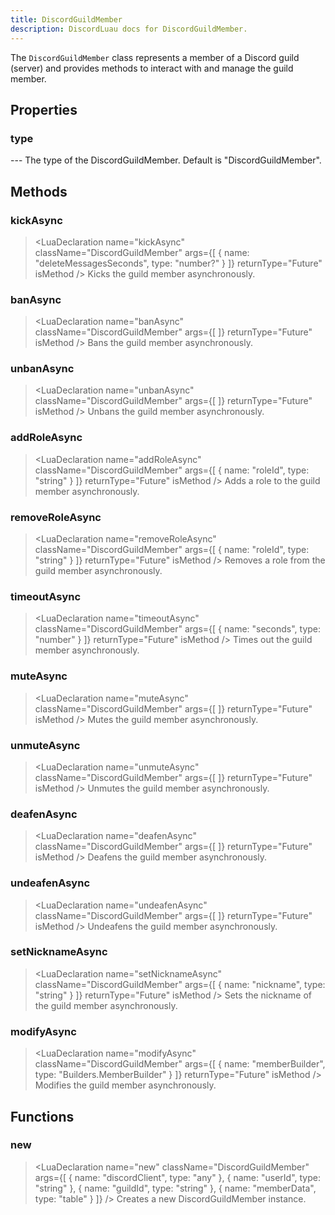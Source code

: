 ```yaml
---
title: DiscordGuildMember
description: DiscordLuau docs for DiscordGuildMember.
---
```

[//]: # (This file was automatically compiled through the Generator luau code under this repository)
[//]: # (if you want to edit the documentation of discord-luau, please write changes)
[//]: # (to the discord-luau repository itself, we extract the comments from discord-luau and translate)
[//]: # (them into markdown files that Nextra can interpret!)

[//]: # (----- DOCUMENT IMPORTS ----- )


[//]: # (----- DOCUMENT DESCRIPTION ----- )

The `DiscordGuildMember` class represents a member of a Discord guild (server) and provides methods to interact with and manage the guild member.

[//]: # (----- DOCUMENT PROPERTIES ----- )

## Properties

### type

<LuaProperty name="DiscordGuildMember.type" type="string" />
---
The type of the DiscordGuildMember. Default is "DiscordGuildMember".

[//]: # (----- DOCUMENT METHODS ----- )

## Methods

### kickAsync

> <LuaDeclaration name="kickAsync" className="DiscordGuildMember" args={[ { name: "deleteMessagesSeconds", type: "number?" } ]} returnType="Future" isMethod />
Kicks the guild member asynchronously.
### banAsync

> <LuaDeclaration name="banAsync" className="DiscordGuildMember" args={[  ]} returnType="Future" isMethod />
Bans the guild member asynchronously.
### unbanAsync

> <LuaDeclaration name="unbanAsync" className="DiscordGuildMember" args={[  ]} returnType="Future" isMethod />
Unbans the guild member asynchronously.
### addRoleAsync

> <LuaDeclaration name="addRoleAsync" className="DiscordGuildMember" args={[ { name: "roleId", type: "string" } ]} returnType="Future" isMethod />
Adds a role to the guild member asynchronously.
### removeRoleAsync

> <LuaDeclaration name="removeRoleAsync" className="DiscordGuildMember" args={[ { name: "roleId", type: "string" } ]} returnType="Future" isMethod />
Removes a role from the guild member asynchronously.
### timeoutAsync

> <LuaDeclaration name="timeoutAsync" className="DiscordGuildMember" args={[ { name: "seconds", type: "number" } ]} returnType="Future" isMethod />
Times out the guild member asynchronously.
### muteAsync

> <LuaDeclaration name="muteAsync" className="DiscordGuildMember" args={[  ]} returnType="Future" isMethod />
Mutes the guild member asynchronously.
### unmuteAsync

> <LuaDeclaration name="unmuteAsync" className="DiscordGuildMember" args={[  ]} returnType="Future" isMethod />
Unmutes the guild member asynchronously.
### deafenAsync

> <LuaDeclaration name="deafenAsync" className="DiscordGuildMember" args={[  ]} returnType="Future" isMethod />
Deafens the guild member asynchronously.
### undeafenAsync

> <LuaDeclaration name="undeafenAsync" className="DiscordGuildMember" args={[  ]} returnType="Future" isMethod />
Undeafens the guild member asynchronously.
### setNicknameAsync

> <LuaDeclaration name="setNicknameAsync" className="DiscordGuildMember" args={[ { name: "nickname", type: "string" } ]} returnType="Future" isMethod />
Sets the nickname of the guild member asynchronously.
### modifyAsync

> <LuaDeclaration name="modifyAsync" className="DiscordGuildMember" args={[ { name: "memberBuilder", type: "Builders.MemberBuilder" } ]} returnType="Future" isMethod />
Modifies the guild member asynchronously.

[//]: # (----- DOCUMENT FUNCTIONS ----- )

## Functions

### new

> <LuaDeclaration name="new" className="DiscordGuildMember" args={[ { name: "discordClient", type: "any" }, { name: "userId", type: "string" }, { name: "guildId", type: "string" }, { name: "memberData", type: "table" } ]} />
Creates a new DiscordGuildMember instance.

